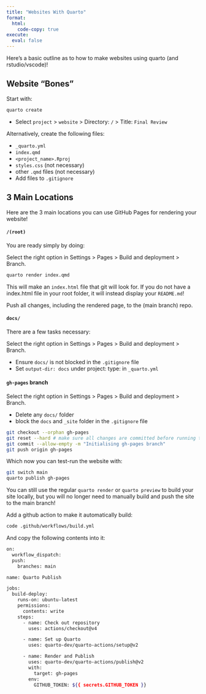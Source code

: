 ```yaml
---
title: "Websites With Quarto"
format:
  html:
    code-copy: true
execute:
  eval: false
---
```


Here's a basic outline as to how to make websites using quarto (and rstudio/vscode)!

## Website "Bones"

Start with:

```bash
quarto create
```

* Select `project` > `website` > Directory: `/` > Title: `Final Review`

Alternatively, create the following files:

* `_quarto.yml`
* `index.qmd`
* `<project_name>.Rproj`
* `styles.css` (not necessary)
* other `.qmd` files (not necessary)
* Add files to `.gitignore`

## 3 Main Locations

Here are the 3 main locations you can use GitHub Pages for rendering your website!

#### `/(root)`

You are ready simply by doing:

Select the right option in Settings > Pages > Build and deployment > Branch.

```bash
quarto render index.qmd
```

This will make an `index.html` file that git will look for. If you do not have a index.html file in your root folder, it will instead display your `README.md`!

Push all changes, including the rendered page, to the (main branch) repo.

#### `docs/`

There are a few tasks necessary:

Select the right option in Settings > Pages > Build and deployment > Branch.

* Ensure `docs/` is not blocked in the `.gitignore` file
* Set `output-dir: docs` under project: type: in `_quarto.yml`

#### `gh-pages` branch

Select the right option in Settings > Pages > Build and deployment > Branch.

* Delete any `docs/` folder 
* block the `docs` and `_site` folder in the `.gitignore` file

```bash
git checkout --orphan gh-pages
git reset --hard # make sure all changes are committed before running this!
git commit --allow-empty -m "Initialising gh-pages branch"
git push origin gh-pages
```
Which now you can test-run the website with:

```bash
git switch main
quarto publish gh-pages
```

You can still use the regular `quarto render` or `quarto preview` to build your site locally, but you will no longer need to manually build and push the site to the main branch!

Add a github action to make it automatically build:

```bash
code .github/workflows/build.yml
```

And copy the following contents into it:

```bash
on:
  workflow_dispatch:
  push:
    branches: main

name: Quarto Publish

jobs:
  build-deploy:
    runs-on: ubuntu-latest
    permissions:
      contents: write
    steps:
      - name: Check out repository
        uses: actions/checkout@v4

      - name: Set up Quarto
        uses: quarto-dev/quarto-actions/setup@v2

      - name: Render and Publish
        uses: quarto-dev/quarto-actions/publish@v2
        with:
          target: gh-pages
        env:
          GITHUB_TOKEN: ${{ secrets.GITHUB_TOKEN }}
```

